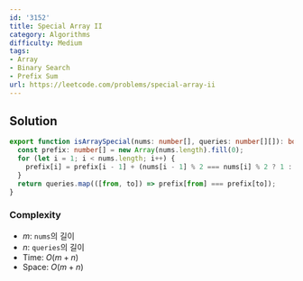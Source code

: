 ```yaml
---
id: '3152'
title: Special Array II
category: Algorithms
difficulty: Medium
tags:
- Array
- Binary Search
- Prefix Sum
url: https://leetcode.com/problems/special-array-ii
---
```


## Solution

```typescript filename="solution.ts" copy
export function isArraySpecial(nums: number[], queries: number[][]): boolean[] {
  const prefix: number[] = new Array(nums.length).fill(0);
  for (let i = 1; i < nums.length; i++) {
    prefix[i] = prefix[i - 1] + (nums[i - 1] % 2 === nums[i] % 2 ? 1 : 0);
  }
  return queries.map(([from, to]) => prefix[from] === prefix[to]);
}
```

### Complexity

- $m$: `nums`의 길이
- $n$: `queries`의 길이
- Time: $O(m + n)$
- Space: $O(m + n)$

